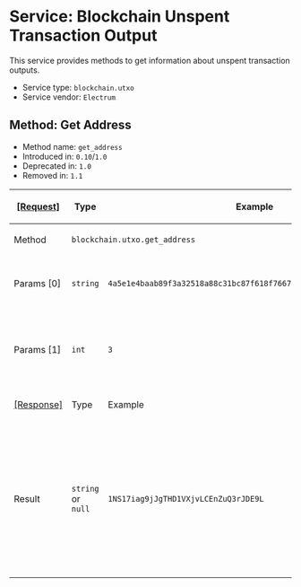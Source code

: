 =Service: Blockchain Unspent Transaction Output=

This service provides methods to get information about unspent transaction outputs.

* Service type: <code>blockchain.utxo</code>
* Service vendor: <code>Electrum</code>

==Method: Get Address==

* Method name: <code>get_address</code>
* Introduced in: <code>0.10</code>/<code>1.0</code>
* Deprecated in: <code>1.0</code>
* Removed in: <code>1.1</code>

{|
! <ins>[Request]</ins>
! Type
! Example
! Description
|-
! Method
| colspan="3" | <code>blockchain.utxo.get_address</code>
|-
! Params [0]
| <code>string</code>
| <code>4a5e1e4baab89f3a32518a88c31bc87f618f76673e2cc77ab2127b7afdeda33b</code>
| The transaction hash.
|-
! Params [1]
| <code>int</code>
| <code>3</code>
| The index position of the output in the transaction.
|-
! <ins>[Response]</ins>
! Type
! Example
! Description
|-
! Result
| <code>string</code> or <code>null</code>
| <code>1NS17iag9jJgTHD1VXjvLCEnZuQ3rJDE9L</code>
| The address of the output, or null if transaction or output does not exist. If the output is spent, it MAY return null too.
|}